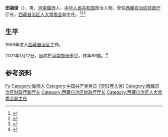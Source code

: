 '''田福俊'''（{{bd|1931年|5月|2021年|1月12日|catIdx=Tian}}），男，[[河南|河南]][[偃师|偃师]]人，[[中华人民共和国|中华人民共和国]]政治人物，曾任[[西藏自治区财政厅|西藏自治区财政厅]]厅长，[[西藏自治区人大常委会|西藏自治区人大常委会]]副主任。<ref>{{cite book|title=中囯人名大辞典·现任党政军领导人物卷|author=廖盖隆等编|year=1990|publisher=上海辞书出版社|location=上海|page=}}</ref><ref>{{Cite book|title=中国共产党名人录|author=于俊道主编|publisher=四川人民出版社|year=1997|isbn=|location=成都|pages=}}</ref><ref>{{Cite book|title=中华人民共和国职官志|author=何虎生, 李耀东, 向常福主编|publisher=中国社会出版社|year=2003|isbn=9787800883934|location=北京|pages=}}</ref>

== 生平 ==
1959年进入[[西藏自治区|西藏自治区]]工作。

2021年1月12日，因病於[[河南|河南]][[郑州|郑州]]逝世，終年89歲。<ref>{{cite web |url=http://cpc.people.com.cn/n1/2021/0114/c87393-32000051.html |title=讣 告 |publisher=西藏日报 |date=2021-01-14 |access-date=2021-01-20 |archive-date=2021-01-20 |archive-url=https://web.archive.org/web/20210120113156/http://cpc.people.com.cn/n1/2021/0114/c87393-32000051.html |dead-url=no }}</ref>

== 参考资料 ==
{{reflist}}

{{中国人物小作品}}

{{Authority control}}
{{DEFAULTSORT:Tian田}}
[[Category:田姓|Fu]]
[[Category:偃师人|Category:偃师人]]
[[Category:中国共产党党员_(1952年入党)|Category:中国共产党党员 (1952年入党)]]
[[Category:西藏自治区财政厅副厅长|Category:西藏自治区财政厅副厅长]]
[[Category:西藏自治区财政厅厅长|Category:西藏自治区财政厅厅长]]
[[Category:西藏自治区人大常委会副主任|Category:西藏自治区人大常委会副主任]]